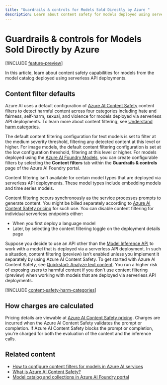 ```yaml
---
title: "Guardrails & controls for Models Sold Directly by Azure "
description: Learn about content safety for models deployed using serverless API deployments, using Azure AI Foundry.
---
```


# Guardrails & controls for Models Sold Directly by Azure 

[!INCLUDE [feature-preview](../includes/feature-preview)]

In this article, learn about content safety capabilities for models from the model catalog deployed using serverless API deployments.


## Content filter defaults

Azure AI uses a default configuration of [Azure AI Content Safety](/azure/ai-services/content-safety/overview) content filters to detect harmful content across four categories including hate and fairness, self-harm, sexual, and violence for models deployed via serverless API deployments. To learn more about content filtering, see [Understand harm categories](#understand-harm-categories).

The default content filtering configuration for text models is set to filter at the medium severity threshold, filtering any detected content at this level or higher. For image models, the default content filtering configuration is set at the low configuration threshold, filtering at this level or higher. For models deployed using the [Azure AI Foundry Models](../../ai-foundry/model-inference/how-to/configure-content-filters), you can create configurable filters by selecting the **Content filters** tab within the **Guardrails & controls** page of the Azure AI Foundry portal.

<Tip>
Content filtering isn't available for certain model types that are deployed via serverless API deployments. These model types include embedding models and time series models.
</Tip>

Content filtering occurs synchronously as the service processes prompts to generate content. You might be billed separately according to [Azure AI Content Safety pricing](https://azure.microsoft.com/pricing/details/cognitive-services/content-safety/) for such use. You can disable content filtering for individual serverless endpoints either:

- When you first deploy a language model
- Later, by selecting the content filtering toggle on the deployment details page

Suppose you decide to use an API other than the [Model Inference API](/azure/ai-studio/reference/reference-model-inference-api) to work with a model that is deployed via a serverless API deployment. In such a situation, content filtering (preview) isn't enabled unless you implement it separately by using Azure AI Content Safety. To get started with Azure AI Content Safety, see [Quickstart: Analyze text content](/azure/ai-services/content-safety/quickstart-text). You run a higher risk of exposing users to harmful content if you don't use content filtering (preview) when working with models that are deployed via serverless API deployments.

[!INCLUDE [content-safety-harm-categories](../includes/content-safety-harm-categories)]

## How charges are calculated

Pricing details are viewable at [Azure AI Content Safety pricing](https://azure.microsoft.com/pricing/details/cognitive-services/content-safety/). Charges are incurred when the Azure AI Content Safety validates the prompt or completion. If Azure AI Content Safety blocks the prompt or completion, you're charged for both the evaluation of the content and the inference calls.

## Related content

- [How to configure content filters for models in Azure AI services](../../ai-foundry/model-inference/how-to/configure-content-filters)
- [What is Azure AI Content Safety?](../../ai-services/content-safety/overview)
- [Model catalog and collections in Azure AI Foundry portal](../how-to/model-catalog-overview)
